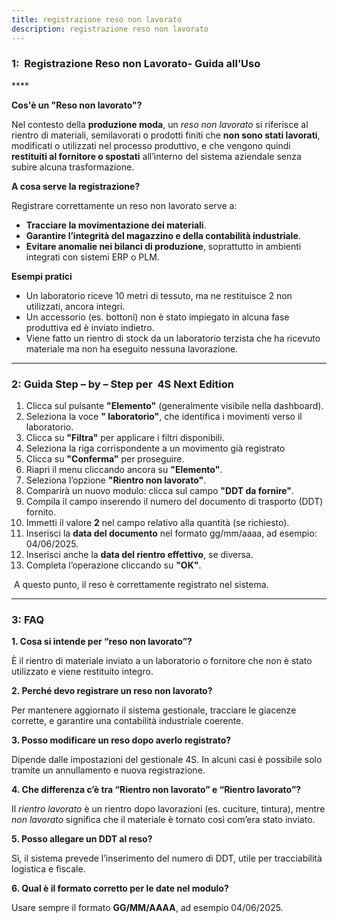 ```yaml
---
title: registrazione reso non lavorato
description: registrazione reso non lavorato
---
```


### **1:  Registrazione Reso non Lavorato- Guida all’Uso**

**** 

**Cos'è un "Reso non lavorato"?**

Nel contesto della **produzione moda**, un *reso non lavorato* si riferisce al rientro di materiali, semilavorati o prodotti finiti che **non sono stati lavorati**, modificati o utilizzati nel processo produttivo, e che vengono quindi **restituiti al fornitore o spostati** all’interno del sistema aziendale senza subire alcuna trasformazione.

**A cosa serve la registrazione?**

Registrare correttamente un reso non lavorato serve a:

* **Tracciare la movimentazione dei materiali**.
* **Garantire l’integrità del magazzino e della contabilità industriale**.
* **Evitare anomalie nei bilanci di produzione**, soprattutto in ambienti integrati con sistemi ERP o PLM.

**Esempi pratici**

* Un laboratorio riceve 10 metri di tessuto, ma ne restituisce 2 non utilizzati, ancora integri.
* Un accessorio (es. bottoni) non è stato impiegato in alcuna fase produttiva ed è inviato indietro.
* Viene fatto un rientro di stock da un laboratorio terzista che ha ricevuto materiale ma non ha eseguito nessuna lavorazione.

***

### **2: Guida Step – by – Step per  4S Next Edition**

1. Clicca sul pulsante **"Elemento"** (generalmente visibile nella dashboard).
2. Seleziona la voce **" laboratorio"**, che identifica i movimenti verso il laboratorio.
3. Clicca su **"Filtra"** per applicare i filtri disponibili.
4. Seleziona la riga corrispondente a un movimento già registrato
5. Clicca su **"Conferma"** per proseguire.
6. Riapri il menu cliccando ancora su **"Elemento"**.
7. Seleziona l’opzione **"Rientro non lavorato"**.
8. Comparirà un nuovo modulo: clicca sul campo **"DDT da fornire"**.
9. Compila il campo inserendo il numero del documento di trasporto (DDT) fornito.
10. Immetti il valore **2** nel campo relativo alla quantità (se richiesto).
11. Inserisci la **data del documento** nel formato gg/mm/aaaa, ad esempio: 04/06/2025.
12. Inserisci anche la **data del rientro effettivo**, se diversa.
13. Completa l’operazione cliccando su **"OK"**.

 A questo punto, il reso è correttamente registrato nel sistema.

***

### **3: FAQ**

**1. Cosa si intende per “reso non lavorato”?**

È il rientro di materiale inviato a un laboratorio o fornitore che non è stato utilizzato e viene restituito integro.

**2. Perché devo registrare un reso non lavorato?**

Per mantenere aggiornato il sistema gestionale, tracciare le giacenze corrette, e garantire una contabilità industriale coerente.

**3. Posso modificare un reso dopo averlo registrato?**

Dipende dalle impostazioni del gestionale 4S. In alcuni casi è possibile solo tramite un annullamento e nuova registrazione.

**4. Che differenza c’è tra “Rientro non lavorato” e “Rientro lavorato”?**

Il *rientro lavorato* è un rientro dopo lavorazioni (es. cuciture, tintura), mentre *non lavorato* significa che il materiale è tornato così com’era stato inviato.

**5. Posso allegare un DDT al reso?**

Sì, il sistema prevede l’inserimento del numero di DDT, utile per tracciabilità logistica e fiscale.

**6. Qual è il formato corretto per le date nel modulo?**

Usare sempre il formato **GG/MM/AAAA**, ad esempio 04/06/2025.